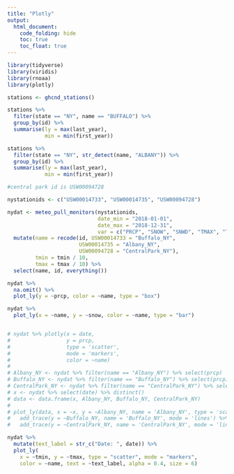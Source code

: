 ```yaml
---
title: "Plotly"
output: 
  html_document:
    code_folding: hide
    toc: true
    toc_float: true
---
```


```r

library(tidyverse)
library(viridis)
library(rnoaa)
library(plotly)

```

```r

stations <- ghcnd_stations()

stations %>% 
  filter(state == "NY", name == "BUFFALO") %>% 
  group_by(id) %>% 
  summarise(ly = max(last_year),
            min = min(first_year))

stations %>% 
  filter(state == "NY", str_detect(name, "ALBANY")) %>% 
  group_by(id) %>% 
  summarise(ly = max(last_year),
            min = min(first_year))

#central park id is USW00094728

nystationids <- c("USW00014733", "USW00014735", "USW00094728")

nydat <- meteo_pull_monitors(nystationids, 
                             date_min = "2018-01-01", 
                             date_max = "2018-12-31", 
                             var = c("PRCP", "SNOW", "SNWD", "TMAX", "TMIN")) %>% 
  mutate(name = recode(id, USW00014733 = "Buffalo_NY",
                       USW00014735 = "Albany_NY",
                       USW00094728 = "CentralPark_NY"),
         tmin = tmin / 10,
         tmax = tmax / 10) %>%
  select(name, id, everything())

```


```r

nydat %>% 
  na.omit() %>% 
  plot_ly(y = ~prcp, color = ~name, type = "box")

```


```r

nydat %>% 
  plot_ly(x = ~name, y = ~snow, color = ~name, type = "bar")


# nydat %>% plotly(x = date, 
#                  y = prcp, 
#                  type = 'scatter', 
#                  mode = 'markers', 
#                  color = ~name)
# 
# Albany_NY <- nydat %>% filter(name == "Albany_NY") %>% select(prcp)
# Buffalo_NY <- nydat %>% filter(name == "Buffalo_NY") %>% select(prcp)
# CentralPark_NY <- nydat %>% filter(name == "CentralPark_NY") %>% select(prcp)
# x <- nydat %>% select(date) %>% distinct()
# data <- data.frame(x, Albany_NY, Buffalo_NY, CentralPark_NY)
# 
# plot_ly(data, x = ~x, y = ~Albany_NY, name = 'Albany_NY', type = 'scatter', mode = 'lines') %>%
#   add_trace(y = ~Buffalo_NY, name = 'Buffalo_NY', mode = 'lines') %>%
#   add_trace(y = ~CentralPark_NY, name = 'CentralPark_NY', mode = 'lines')

```


```r
nydat %>% 
  mutate(text_label = str_c("Date: ", date)) %>%
  plot_ly(
    x = ~tmin, y = ~tmax, type = "scatter", mode = "markers",
    color = ~name, text = ~text_label, alpha = 0.4, size = 6)

```